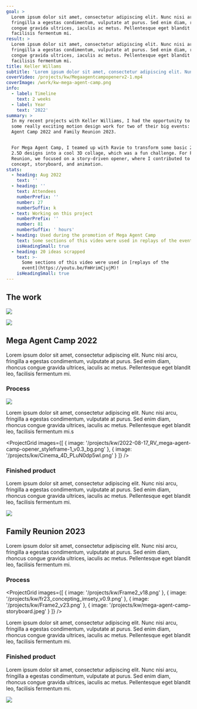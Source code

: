 ```yaml
---
goal: >
  Lorem ipsum dolor sit amet, consectetur adipiscing elit. Nunc nisi arcu,
  fringilla a egestas condimentum, vulputate at purus. Sed enim diam, rhoncus
  congue gravida ultrices, iaculis ac metus. Pellentesque eget blandit leo,
  facilisis fermentum mi.
result: >
  Lorem ipsum dolor sit amet, consectetur adipiscing elit. Nunc nisi arcu,
  fringilla a egestas condimentum, vulputate at purus. Sed enim diam, rhoncus
  congue gravida ultrices, iaculis ac metus. Pellentesque eget blandit leo,
  facilisis fermentum mi.
title: Keller Willams
subtitle: 'Lorem ipsum dolor sit amet, consectetur adipiscing elit. Nunc nisi'
coverVideo: /projects/kw/Megaagentcampopenerv2-1.mp4
coverImage: /work/kw-mega-agent-camp.png
info:
  - label: Timeline
    text: 2 weeks
  - label: Year
    text: '2022'
summary: >
  In my recent projects with Keller Williams, I had the opportunity to dive into
  some really exciting motion design work for two of their big events: Mega
  Agent Camp 2022 and Family Reunion 2023.


  For Mega Agent Camp, I teamed up with Ravie to transform some basic 2D and
  2.5D designs into a cool 3D collage, which was a fun challenge. For Family
  Reunion, we focused on a story-driven opener, where I contributed to the
  concept, storyboard, and animation.
stats:
  - heading: Aug 2022
    text: ''
  - heading: ''
    text: Attendees
    numberPrefix: ''
    number: 27
    numberSuffix: k
  - text: Working on this project
    numberPrefix: ''
    number: 81
    numberSuffix: ' hours'
  - heading: Used during the promotion of Mega Agent Camp
    text: Some sections of this video were used in replays of the event!
    isHeadingSmall: true
  - heading: 20 ideas scrapped
    text: >-
      Some sections of this video were used in [replays of the
      event](https://youtu.be/FmHrimCjujM)!
    isHeadingSmall: true
---
```


## The work

![](/projects/kw/mega-agent-camp-storyboard.jpeg)

![](/projects/kw/FR23_Imsety_v03_00-00-07-174_still-0002.png)

## Mega Agent Camp 2022

Lorem ipsum dolor sit amet, consectetur adipiscing elit. Nunc nisi arcu, fringilla a egestas condimentum, vulputate at purus. Sed enim diam, rhoncus congue gravida ultrices, iaculis ac metus. Pellentesque eget blandit leo, facilisis fermentum mi.

### Process

![](/projects/kw/mega-agent-camp-storyboard.jpeg)

Lorem ipsum dolor sit amet, consectetur adipiscing elit. Nunc nisi arcu, fringilla a egestas condimentum, vulputate at purus. Sed enim diam, rhoncus congue gravida ultrices, iaculis ac metus. Pellentesque eget blandit leo, facilisis fermentum mi.s

<ProjectGrid
  images={[
    {
      image:
        '/projects/kw/2022-08-17_RV_mega-agent-camp-opener_styleframe-1_v0.3_bg.png'
    },
    { image: '/projects/kw/Cinema_4D_PLuN0dp5wI.png' }
  ]}
/>

### Finished product

Lorem ipsum dolor sit amet, consectetur adipiscing elit. Nunc nisi arcu, fringilla a egestas condimentum, vulputate at purus. Sed enim diam, rhoncus congue gravida ultrices, iaculis ac metus. Pellentesque eget blandit leo, facilisis fermentum mi.

![](/work/kw-mega-agent-camp.png)

## Family Reunion 2023

Lorem ipsum dolor sit amet, consectetur adipiscing elit. Nunc nisi arcu, fringilla a egestas condimentum, vulputate at purus. Sed enim diam, rhoncus congue gravida ultrices, iaculis ac metus. Pellentesque eget blandit leo, facilisis fermentum mi.

### Process

<ProjectGrid
  images={[
    { image: '/projects/kw/Frame2_v18.png' },
    { image: '/projects/kw/fr23_concepting_imsety_v0.9.png' },
    { image: '/projects/kw/Frame2_v23.png' },
    { image: '/projects/kw/mega-agent-camp-storyboard.jpeg' }
  ]}
/>

Lorem ipsum dolor sit amet, consectetur adipiscing elit. Nunc nisi arcu, fringilla a egestas condimentum, vulputate at purus. Sed enim diam, rhoncus congue gravida ultrices, iaculis ac metus. Pellentesque eget blandit leo, facilisis fermentum mi.

### Finished product

Lorem ipsum dolor sit amet, consectetur adipiscing elit. Nunc nisi arcu, fringilla a egestas condimentum, vulputate at purus. Sed enim diam, rhoncus congue gravida ultrices, iaculis ac metus. Pellentesque eget blandit leo, facilisis fermentum mi.

![](/projects/kw/FR23_Imsety_v03_00-00-07-174_still-0002.png)
